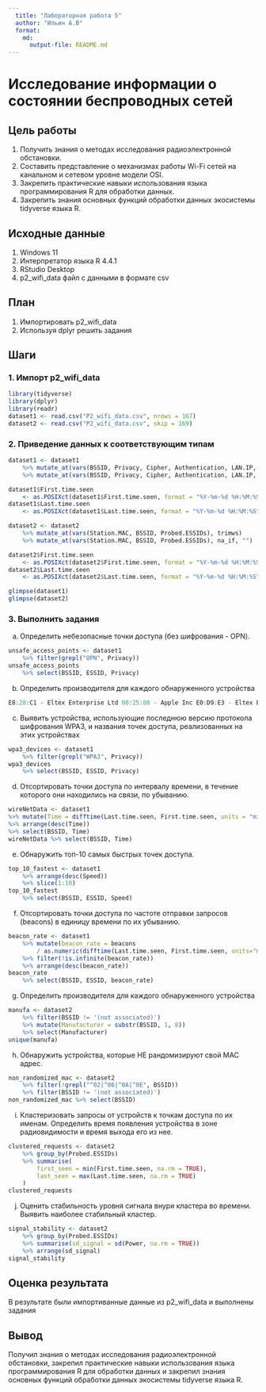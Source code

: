 ```yaml
---
  title: "Лабораторная работа 5"
  author: "Ильин А.В"
  format: 
    md:
      output-file: README.md
---
```

# Исследование информации о состоянии беспроводных сетей


## Цель работы
1. Получить знания о методах исследования радиоэлектронной обстановки.
2. Составить представление о механизмах работы Wi-Fi сетей на канальном и сетевом уровне модели OSI.
3. Закрепить практические навыки использования языка программирования R для обработки данных.
4. Закрепить знания основных функций обработки данных экосистемы tidyverse языка R.

## Исходные данные
1. Windows 11
2. Интерпретатор языка R 4.4.1
3. RStudio Desktop
4. p2_wifi_data файл с данными в формате csv

## План
1. Импортировать p2_wifi_data
2. Используя dplyr решить задания

## Шаги

### 1. Импорт p2_wifi_data
```r
library(tidyverse)
library(dplyr)
library(readr)
dataset1 <- read.csv("P2_wifi_data.csv", nrows = 167)
dataset2 <- read.csv("P2_wifi_data.csv", skip = 169)
```
### 2. Приведение данных к соответствующим типам
```r
dataset1 <- dataset1 
    %>% mutate_at(vars(BSSID, Privacy, Cipher, Authentication, LAN.IP, ESSID), trimws) 
    %>% mutate_at(vars(BSSID, Privacy, Cipher, Authentication, LAN.IP, ESSID), na_if, "")

dataset1$First.time.seen 
    <- as.POSIXct(dataset1$First.time.seen, format = "%Y-%m-%d %H:%M:%S")
dataset1$Last.time.seen 
    <- as.POSIXct(dataset1$Last.time.seen, format = "%Y-%m-%d %H:%M:%S")

dataset2 <- dataset2 
    %>% mutate_at(vars(Station.MAC, BSSID, Probed.ESSIDs), trimws) 
    %>% mutate_at(vars(Station.MAC, BSSID, Probed.ESSIDs), na_if, "")

dataset2$First.time.seen 
    <- as.POSIXct(dataset2$First.time.seen, format = "%Y-%m-%d %H:%M:%S")
dataset2$Last.time.seen 
    <- as.POSIXct(dataset2$Last.time.seen, format = "%Y-%m-%d %H:%M:%S")

glimpse(dataset1)
glimpse(dataset2)
```
### 3. Выполнить задания
a) Определить небезопасные точки доступа (без шифрования - OPN).
```r
unsafe_access_points <- dataset1 
    %>% filter(grepl("OPN", Privacy))
unsafe_access_points 
    %>% select(BSSID, ESSID, Privacy)
```
b) Определить производителя для каждого обнаруженного устройства
```r
E8:28:C1 - Eltex Enterprise Ltd 00:25:00 - Apple Inc E0:D9:E3 - Eltex Enterprise Ltd 00:26:99 - Cisco Systems 00:03:7A - Taiyo Yuden Co 00:3E:1A - Xerox 00:03:7F6 - Atheros Communications, Inc.
```

c) Выявить устройства, использующие последнюю версию протокола шифрования WPA3, и названия точек доступа, реализованных на этих устройствах
```r
wpa3_devices <- dataset1 
    %>% filter(grepl("WPA3", Privacy))
wpa3_devices 
    %>% select(BSSID, ESSID, Privacy)
```

d) Отсортировать точки доступа по интервалу времени, в течение которого они находились на связи, по убыванию.
```r
wireNetData <- dataset1 
%>% mutate(Time = difftime(Last.time.seen, First.time.seen, units = "mins")) 
%>% arrange(desc(Time)) 
%>% select(BSSID, Time)
wireNetData %>% select(BSSID, Time)
```

e) Обнаружить топ-10 самых быстрых точек доступа.
```r
top_10_fastest <- dataset1 
    %>% arrange(desc(Speed)) 
    %>% slice(1:10)
top_10_fastest 
    %>% select(BSSID, ESSID, Speed)
```

f) Отсортировать точки доступа по частоте отправки запросов (beacons) в единицу времени по их убыванию.
```r
beacon_rate <- dataset1 
    %>% mutate(beacon_rate = beacons 
        / as.numeric(difftime(Last.time.seen, First.time.seen, units="mins"))) 
    %>% filter(!is.infinite(beacon_rate)) 
    %>% arrange(desc(beacon_rate))
beacon_rate 
    %>% select(BSSID, ESSID, beacon_rate)
```
g) Определить производителя для каждого обнаруженного устройства
```r
manufa <- dataset2 
    %>% filter(BSSID != '(not associated)') 
    %>% mutate(Manufacturer = substr(BSSID, 1, 8)) 
    %>% select(Manufacturer)
unique(manufa)
```

h) Обнаружить устройства, которые НЕ рандомизируют свой MAC адрес.
```r
non_randomized_mac <- dataset2 
    %>% filter(!grepl("^02|^06|^0A|^0E", BSSID)) 
    %>% filter(BSSID != '(not associated)')
non_randomized_mac %>% select(BSSID)
```

i) Кластеризовать запросы от устройств к точкам доступа по их именам. Определить время появления устройства в зоне радиовидимости и время выхода его из нее.
```r
clustered_requests <- dataset2 
    %>% group_by(Probed.ESSIDs) 
    %>% summarise(
        first_seen = min(First.time.seen, na.rm = TRUE),
        last_seen = max(Last.time.seen, na.rm = TRUE)
    )
clustered_requests
```

j) Оценить стабильность уровня сигнала внури кластера во времени. Выявить наиболее стабильный кластер.
```r
signal_stability <- dataset2 
    %>% group_by(Probed.ESSIDs) 
    %>% summarise(sd_signal = sd(Power, na.rm = TRUE)) 
    %>% arrange(sd_signal)
signal_stability 
```

## Оценка результата
В результате были импортиванные данные из p2_wifi_data и выполнены задания

## Вывод
Получил знания о методах исследования радиоэлектронной обстановки, закрепил практические навыки использования языка программирования R для обработки данных и закрепил знания основных функций обработки данных экосистемы tidyverse языка R.

```r
```